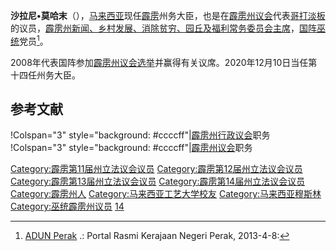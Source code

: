 {{noteTA
|G1=melayu
}}
{{Infobox Officeholder
| honorific-prefix = [[马来西亚封衔|尊敬的]] [[拿督|拿督]]
| name = 沙拉尼•莫哈末
| original_name = Saarani B Mohamad
| honorific-suffix = [[霹雳州议会|州务大臣]]、[[霹雳州议会|州议员]]
| image = 
| image_wide = 
| office = [[File:Flag_of_Perak.svg|border]] 第十四任{{tsl|ms|Menteri Besar Perak|霹雳州务大臣}}
| monarch = {{tsl|ms|Sultan Nazrin Muizzuddin Shah ibni Almarhum Sultan Azlan Muhibbuddin Shah|苏丹纳兹林沙}}
| term_start = 2020年12月10日
| term_end = 
| predecessor = {{tsl|ms|Ahmad Faizal Azumu|阿末法依扎}}
| successor = 
| deputy = 
| constituency = [[哥打淡板|哥打淡板]]
| office1 = [[霹雳州新闻、乡村发展、消除贫穷、园丘及福利常务委员会主席|霹雳州新闻、乡村发展、消除贫穷、园丘及福利常务委员会主席]]
| blankname1 = 州务大臣
| namedata1 = [[赞比里|赞比里]]
| constituency_AM2 = [[哥打淡板|哥打淡板]]
| assembly2 = 霹雳州议会
| term_start2 = 
| term_end2 = 
| predecessor2 = 
| majority2 = 
| order3 = 
| office3 = 
| term_start3 = 
| term_end3 = 
| predecessor3 = 
| successor3 = 
| birth_date = 
| birth_place = 
| death_date = 
| death_place = 
| othername = 
| nationality = {{MYS}}
| party = {{国阵}}<br>{{巫统}}
| otherparty = 
| sex = 
| spouse = 
| children = 
| religion = [[伊斯兰教|伊斯兰教]]
| profession = 
| alma_mater = 
}}

'''沙拉尼•莫哈末'''（{{lang-ms|Saarani B Mohammad}}），[[马来西亚|马来西亚]]现任[[霹雳州|霹雳]]州务大臣，也是在[[霹雳州议会|霹雳州议会]]代表[[哥打淡板|哥打淡板]]的议员，[[霹雳州新闻、乡村发展、消除贫穷、园丘及福利常务委员会主席|霹雳州新闻、乡村发展、消除贫穷、园丘及福利常务委员会主席]]，[[国阵|国阵]][[巫统|巫统]]党员<ref>[http://www.perak.gov.my/index.php/kerajaan-negeri/adun-perak ADUN Perak] {{webarchive|url=https://web.archive.org/web/20130122011957/http://www.perak.gov.my/index.php/kerajaan-negeri/adun-perak |date=2013-01-22 }}.: Portal Rasmi Kerajaan Negeri Perak, 2013-4-8:</ref>。

2008年代表国阵参加[[2008年马来西亚大选|霹雳州议会选举]]并赢得有关议席。2020年12月10日当任第十四任州务大臣。

==参考文献==
{{reflist}}

{{start box}}
!Colspan="3" style="background: #ccccff"|[[霹雳州行政议会|霹雳州行政议会]]职务
{{S-before|{{tsl|ms|Ahmad Faizal Azumu|阿末法依扎}}}}
{{S-title|霹雳州务大臣|至今}}
{{S-inc|}}
!Colspan="3" style="background: #ccccff"|[[霹雳州议会|霹雳州议会]]职务
{{S-before|<!--待补充-->}}
{{S-title|[[哥打淡板议员|哥打淡板议员]]|至今}}
{{S-inc}}
{{end box}}
{{马来西亚人物小作品}}{{马来民族统一机构}}
[[Category:霹雳第11届州立法议会议员|Category:霹雳第11届州立法议会议员]]
[[Category:霹雳第12届州立法议会议员|Category:霹雳第12届州立法议会议员]]
[[Category:霹雳第13届州立法议会议员|Category:霹雳第13届州立法议会议员]]
[[Category:霹雳第14届州立法议会议员|Category:霹雳第14届州立法议会议员]]
[[Category:霹雳州人|Category:霹雳州人]]
[[Category:马来西亚工艺大学校友|Category:马来西亚工艺大学校友]]
[[Category:马来西亚穆斯林|Category:马来西亚穆斯林]]
[[Category:巫统霹雳州议员|Category:巫统霹雳州议员]]
[[Category:霹雳州务大臣|14]]